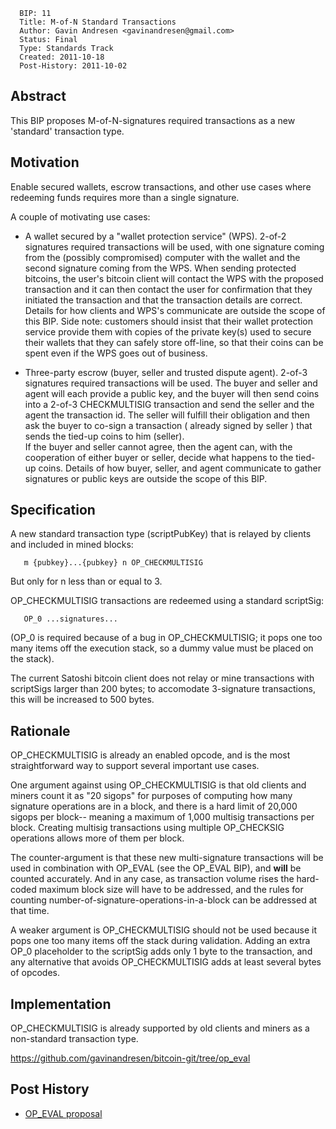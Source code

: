 <pre>
  BIP: 11
  Title: M-of-N Standard Transactions
  Author: Gavin Andresen <gavinandresen@gmail.com>
  Status: Final
  Type: Standards Track
  Created: 2011-10-18
  Post-History: 2011-10-02
</pre>

==Abstract==

This BIP proposes M-of-N-signatures required transactions as a new 'standard' transaction type.

==Motivation==

Enable secured wallets, escrow transactions, and other use cases where redeeming funds requires more than a single signature.

A couple of motivating use cases:

* A wallet secured by a "wallet protection service" (WPS).  2-of-2 signatures required transactions will be used, with one signature coming from the (possibly compromised) computer with the wallet and the second signature coming from the WPS. When sending protected bitcoins, the user's bitcoin client will contact the WPS with the proposed transaction and it can then contact the user for confirmation that they initiated the transaction and that the transaction details are correct. Details for how clients and WPS's communicate are outside the scope of this BIP. Side note: customers should insist that their wallet protection service provide them with copies of the private key(s) used to secure their wallets that they can safely store off-line, so that their coins can be spent even if the WPS goes out of business.

* Three-party escrow (buyer, seller and trusted dispute agent). 2-of-3 signatures required transactions will be used. The buyer and seller and agent will each provide a public key, and the buyer will then send coins into a 2-of-3 CHECKMULTISIG transaction and send the seller and the agent the transaction id. The seller will fulfill their obligation and then ask the buyer to co-sign a transaction ( already signed by seller ) that sends the tied-up coins to him (seller).<br />If the buyer and seller cannot agree, then the agent can, with the cooperation of either buyer or seller, decide what happens to the tied-up coins.  Details of how buyer, seller, and agent communicate to gather signatures or public keys are outside the scope of this BIP.

==Specification==

A new standard transaction type (scriptPubKey) that is relayed by clients and included in mined blocks:

    m {pubkey}...{pubkey} n OP_CHECKMULTISIG

But only for n less than or equal to 3.

OP_CHECKMULTISIG transactions are redeemed using a standard scriptSig:
    OP_0 ...signatures...

(OP_0 is required because of a bug in OP_CHECKMULTISIG; it pops one too many items off the execution stack, so a dummy value must be placed on the stack).

The current Satoshi bitcoin client does not relay or mine transactions with scriptSigs larger than 200 bytes; to accomodate 3-signature transactions, this will be increased to 500 bytes.

==Rationale==

OP_CHECKMULTISIG is already an enabled opcode, and is the most straightforward way to support several important use cases.

One argument against using OP_CHECKMULTISIG is that old clients and miners count it as "20 sigops" for purposes of computing how many signature operations are in a block, and there is a hard limit of 20,000 sigops per block-- meaning a maximum of 1,000 multisig transactions per block. Creating multisig transactions using multiple OP_CHECKSIG operations allows more of them per block.

The counter-argument is that these new multi-signature transactions will be used in combination with OP_EVAL (see the OP_EVAL BIP), and '''will''' be counted accurately. And in any case, as transaction volume rises the hard-coded maximum block size will have to be addressed, and the rules for counting number-of-signature-operations-in-a-block can be addressed at that time.

A weaker argument is OP_CHECKMULTISIG should not be used because it pops one too many items off the stack during validation. Adding an extra OP_0 placeholder to the scriptSig adds only 1 byte to the transaction, and any alternative that avoids OP_CHECKMULTISIG adds at least several bytes of opcodes.

==Implementation==

OP_CHECKMULTISIG is already supported by old clients and miners as a non-standard transaction type.

https://github.com/gavinandresen/bitcoin-git/tree/op_eval

== Post History ==

* [https://bitcointalk.org/index.php?topic=46538 OP_EVAL proposal]
